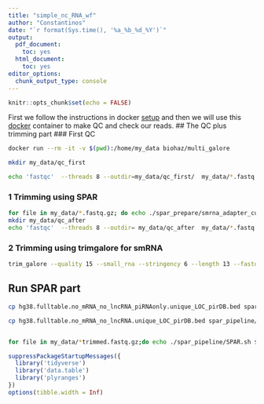 ```yaml
---
title: "simple_nc_RNA_wf"
author: "Constantinos"
date: "`r format(Sys.time(), '%a_%b_%d_%Y')`"
output:
  pdf_document:
    toc: yes
  html_document:
    toc: yes
editor_options:
  chunk_output_type: console
---
```


```r
knitr::opts_chunk$set(echo = FALSE)
```

First we follow the instructions in docker [setup](https://github.com/ConYel/docker_SPAR)
and then we will use this [docker](https://github.com/BioH4z/Dockerfile_multi_galore) container to make QC and check our reads.
## The QC plus trimming part
### First QC
```bash
docker run --rm -it -v $(pwd):/home/my_data biohaz/multi_galore

mkdir my_data/qc_first

echo 'fastqc'  --threads 8 --outdir=my_data/qc_first/  my_data/*.fastq.gz
```
### 1 Trimming using SPAR
```bash
for file in my_data/*.fastq.gz; do echo ./spar_prepare/smrna_adapter_cut.sh $file 10; done 
mkdir my_data/qc_after
echo 'fastqc'  --threads 8 --outdir= my_data/qc_after  my_data/*.fastq.gz
```
### 2 Trimming using trimgalore for smRNA
```bash
trim_galore --quality 15 --small_rna --stringency 6 --length 13 --fastqc --output_dir 'my_data/fastQC_trimmed' --cores 6 *.fq.gz 
```
## Run SPAR part
```bash
cp hg38.fulltable.no_mRNA_no_lncRNA_piRNAonly.unique_LOC_pirDB.bed spar_pipeline/annot/hg38/hg38.fulltable.no_mRNA_no_lncRNA_piRNAonly.unique_LOC.bed 

cp hg38.fulltable.no_mRNA_no_lncRNA.unique_LOC_pirDB.bed spar_pipeline/annot/hg38/hg38.fulltable.no_mRNA_no_lncRNA.unique_LOC.bed 


for file in my_data/*trimmed.fastq.gz;do echo ./spar_pipeline/SPAR.sh $file ./my_data/results_file ./spar_pipeline/config.docker.hg38.sh  10;done 

```





```r
suppressPackageStartupMessages({
  library('tidyverse') 
  library('data.table')
  library('plyranges')
})
options(tibble.width = Inf)
```

